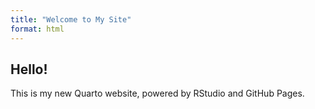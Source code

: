 ```yaml
---
title: "Welcome to My Site"
format: html
---
```


## Hello!

This is my new Quarto website, powered by RStudio and GitHub Pages.